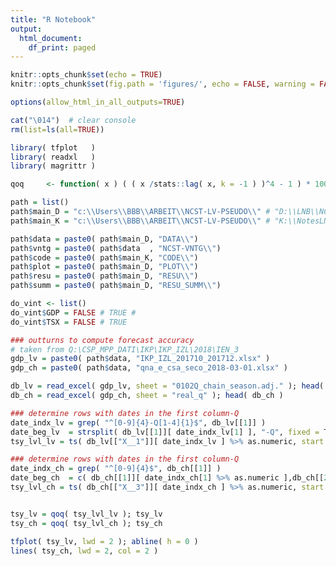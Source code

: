 ---
title: "R Notebook"
output:
  html_document:
    df_print: paged
---
```{r setup, include=FALSE}

knitr::opts_chunk$set(echo = TRUE)
knitr::opts_chunk$set(fig.path = 'figures/', echo = FALSE, warning = FALSE, message = FALSE)

options(allow_html_in_all_outputs=TRUE)

cat("\014")  # clear console
rm(list=ls(all=TRUE))

library( tfplot   )
library( readxl   )
library( magrittr )

```

```{r functions}
qoq     <- function( x ) ( ( x /stats::lag( x, k = -1 ) )^4 - 1 ) * 100
```


```{r test}
path = list()
path$main_D = "c:\\Users\\BBB\\ARBEIT\\NCST-LV-PSEUDO\\" # "D:\\LNB\\NCST-LV-PSEUDO\\"         # 
path$main_K = "c:\\Users\\BBB\\ARBEIT\\NCST-LV-PSEUDO\\" # "K:\\NotesLNB\\NCST-LV-PSEUDO\\"    # 

path$data = paste0( path$main_D, "DATA\\")
path$vntg = paste0( path$data  , "NCST-VNTG\\")
path$code = paste0( path$main_K, "CODE\\")
path$plot = paste0( path$main_D, "PLOT\\")
path$resu = paste0( path$main_D, "RESU\\")
path$summ = paste0( path$main_D, "RESU_SUMM\\")

do_vint <- list()
do_vint$GDP = FALSE # TRUE # 
do_vint$TSX = FALSE # TRUE

### outturns to compute forecast accuracy
# taken from Q:\CSP_MPP_DATI\IKP\IKP_IZL\2018\IEN_3
gdp_lv = paste0( path$data, "IKP_IZL_201710_201712.xlsx" )
gdp_ch = paste0( path$data, "qna_e_csa_seco_2018-03-01.xlsx" )

db_lv = read_excel( gdp_lv, sheet = "0102Q_chain_season.adj." ); head( db_lv )
db_ch = read_excel( gdp_ch, sheet = "real_q" ); head( db_ch ) 

### determine rows with dates in the first column-Q
date_indx_lv = grep( "^[0-9]{4}-Q[1-4]{1}$", db_lv[[1]] )
date_beg_lv  = strsplit( db_lv[[1]][ date_indx_lv[1] ], "-Q", fixed = T ) %>% unlist %>% as.numeric; date_beg_lv
tsy_lvl_lv = ts( db_lv[["X__1"]][ date_indx_lv ] %>% as.numeric, start = date_beg_lv, frequency = 4 )

### determine rows with dates in the first column-Q
date_indx_ch = grep( "^[0-9]{4}$", db_ch[[1]] )
date_beg_ch  = c( db_ch[[1]][ date_indx_ch[1] %>% as.numeric ],db_ch[[2]][ date_indx_ch[1] %>% as.numeric ] ); date_beg_ch
tsy_lvl_ch = ts( db_ch[["X__3"]][ date_indx_ch ] %>% as.numeric, start = date_beg_ch, frequency = 4 )


tsy_lv = qoq( tsy_lvl_lv ); tsy_lv
tsy_ch = qoq( tsy_lvl_ch ); tsy_ch

tfplot( tsy_lv, lwd = 2 ); abline( h = 0 )
lines( tsy_ch, lwd = 2, col = 2 )

```